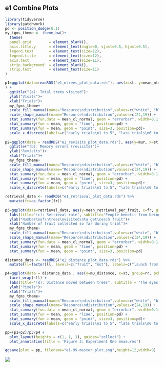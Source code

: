 ## e1 Combine Plots

```r
library(tidyverse)
library(patchwork)
pd <- position_dodge(0.1)
my_fgms_theme =  theme_bw()+
  theme(
  panel.grid        = element_blank(), 
  axis.title.y      = element_text(angle=0, vjust=0.5, hjust=0.5), 
  legend.text       = element_text(size=12), 
  legend.title      = element_text(size=12), 
  axis.text         = element_text(size=11),
  strip.background  = element_blank(),
  strip.text        = element_text(size=11)
)

p1=ggplot(data=readRDS("e1_ntrees_plot_data.rds"), aes(x=st, y=mean_ntrees_per_st, group=rr, pch=rr, fill=rr)
) +
  ggtitle("(a): Total trees visited")+
  ylab("Visits")+
  xlab("Trials")+
  my_fgms_theme+  
  scale_fill_manual(name="Resource\ndistribution",values=c("white", "black")) +
  scale_shape_manual(name="Resource\ndistribution",values=c(24,19)) +
  stat_summary(fun.data = mean_cl_normal, geom = "errorbar", width=0.1, position=pd) +
  stat_summary(fun = mean, geom = "line", position=pd) + 
  stat_summary(fun = mean, geom = "point", size=3, position=pd)+
  scale_x_discrete(labels=c("early trials\n1 to 5", "late trials\n6 to 10"))
  
p2=ggplot(data = readRDS("e1_revisits_plot_data.rds"), aes(y=mur, x=st, group=rr, fill=rr, shape=rr))+
  ggtitle("(b): Memory errors (revisits)")+
  ylab("Revisits")+
  xlab("Trials")+
  my_fgms_theme+  
  scale_fill_manual(name="Resource\ndistribution",values=c("white", "black")) +
  scale_shape_manual(name="Resource\ndistribution",values=c(24,19)) +
  stat_summary(fun.data = mean_cl_normal, geom = "errorbar", width=0.1, position=pd) +
  stat_summary(fun = mean, geom = "line", position=pd) + 
  stat_summary(fun = mean, geom = "point", size=3, position=pd)+
  scale_x_discrete(labels=c("early trials\n1 to 5", "late trials\n6 to 10"))

retrieval_data <- readRDS("e1_retrieval_plot_data.rds") %>% 
  mutate(fr=as_factor(fr))
  
p3=ggplot(data=retrieval_data, aes(y=mean_retrieval_per_fruit, x=fr, group=rr, fill=rr, shape=rr))+
  labs(title="(c): Retrieval rate", subtitle="People benefit from being in a patch once they realise they are in one")+
  ylab("Number\nof\ntrees\nvisited\nto get\neach fruit")+
  xlab("Number of fruit collected so far during trial")+
  my_fgms_theme+  
  scale_fill_manual(name="Resource\ndistribution",values=c("white", "black")) +
  scale_shape_manual(name="Resource\ndistribution",values=c(24,19)) +
  stat_summary(fun.data = mean_cl_normal, geom = "errorbar", width=0.1, position=pd) +
  stat_summary(fun = mean, geom = "line", position=pd) + 
  stat_summary(fun = mean, geom = "point", size=3, position=pd)

distance_data <- readRDS("e1_distance_plot_data.rds") %>% 
  mutate(ll=factor(ll, levels=c("fruit", "not"), labels=c("launch from fruit-bearing tree", "launch from tree not bearing fruit")))

p4=ggplot(data = distance_data , aes(y=mu_distance, x=st, group=rr, pch=rr, fill=rr)) +
  facet_wrap(~ll) +
  labs(title="(d): Distance moved between trees", subtitle = "The eyes move further to the next tree if the current tree has no fruit")+
  ylab("Pixels")+
  xlab("Trials")+
  my_fgms_theme+  
  scale_fill_manual(name="Resource\ndistribution",values=c("white", "black")) +
  scale_shape_manual(name="Resource\ndistribution",values=c(24,19)) +
  stat_summary(fun.data = mean_cl_normal, geom = "errorbar", width=0.1, position=pd) +
  stat_summary(fun = mean, geom = "line", position=pd) + 
  stat_summary(fun = mean, geom = "point", size=3, position=pd)+
  scale_x_discrete(labels=c("early trials\n1 to 5", "late trials\n6 to 10"))

pp=(p1+p2)/p3/p4 + 
  plot_layout(heights = c(1, 1, 1), guides="collect") +
  plot_annotation(title = 'Figure 2: Experiment One measures')

ggsave(plot = pp, filename="e1-99-master_plot.png",height=12,width=9)
```



![](e1-99-master_plot.png)

